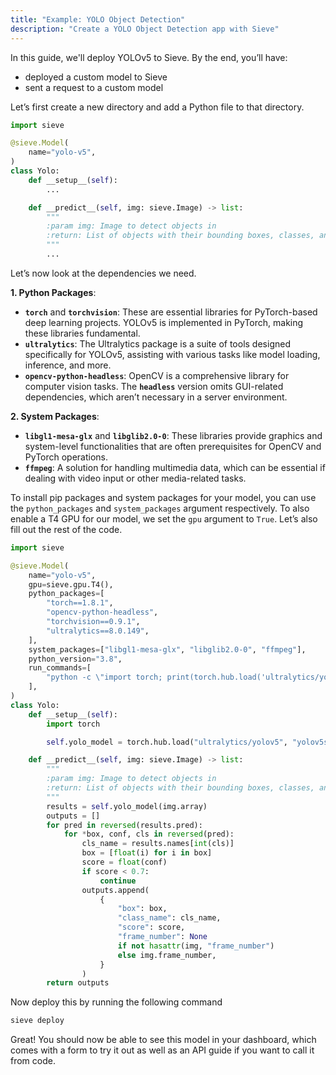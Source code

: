 ```yaml
---
title: "Example: YOLO Object Detection"
description: "Create a YOLO Object Detection app with Sieve"
---
```


In this guide, we'll deploy YOLOv5 to Sieve. By the end, you’ll have:

- deployed a custom model to Sieve
- sent a request to a custom model

Let’s first create a new directory and add a Python file to that directory.

```python
import sieve

@sieve.Model(
    name="yolo-v5",
)
class Yolo:
    def __setup__(self):
        ...

    def __predict__(self, img: sieve.Image) -> list:
        """
        :param img: Image to detect objects in
        :return: List of objects with their bounding boxes, classes, and scores
        """
        ...
```

Let’s now look at the dependencies we need.

**1. Python Packages**:

- **`torch`** and **`torchvision`**: These are essential libraries for PyTorch-based deep learning projects. YOLOv5 is implemented in PyTorch, making these libraries fundamental.
- **`ultralytics`**: The Ultralytics package is a suite of tools designed specifically for YOLOv5, assisting with various tasks like model loading, inference, and more.
- **`opencv-python-headless`**: OpenCV is a comprehensive library for computer vision tasks. The **`headless`** version omits GUI-related dependencies, which aren’t necessary in a server environment.

**2. System Packages**:

- **`libgl1-mesa-glx`** and **`libglib2.0-0`**: These libraries provide graphics and system-level functionalities that are often prerequisites for OpenCV and PyTorch operations.
- **`ffmpeg`**: A solution for handling multimedia data, which can be essential if dealing with video input or other media-related tasks.

To install pip packages and system packages for your model, you can use the `python_packages` and `system_packages` argument respectively. To also enable a T4 GPU for our model, we set the `gpu` argument to `True`. Let’s also fill out the rest of the code.

```python
import sieve

@sieve.Model(
    name="yolo-v5",
    gpu=sieve.gpu.T4(),
    python_packages=[
        "torch==1.8.1",
        "opencv-python-headless",
        "torchvision==0.9.1",
        "ultralytics==8.0.149",
    ],
    system_packages=["libgl1-mesa-glx", "libglib2.0-0", "ffmpeg"],
    python_version="3.8",
    run_commands=[
        "python -c \"import torch; print(torch.hub.load('ultralytics/yolov5', 'yolov5s'))\""
    ],
)
class Yolo:
    def __setup__(self):
        import torch

        self.yolo_model = torch.hub.load("ultralytics/yolov5", "yolov5s")

    def __predict__(self, img: sieve.Image) -> list:
        """
        :param img: Image to detect objects in
        :return: List of objects with their bounding boxes, classes, and scores
        """
        results = self.yolo_model(img.array)
        outputs = []
        for pred in reversed(results.pred):
            for *box, conf, cls in reversed(pred):
                cls_name = results.names[int(cls)]
                box = [float(i) for i in box]
                score = float(conf)
                if score < 0.7:
                    continue
                outputs.append(
                    {
                        "box": box,
                        "class_name": cls_name,
                        "score": score,
                        "frame_number": None
                        if not hasattr(img, "frame_number")
                        else img.frame_number,
                    }
                )
        return outputs
```

Now deploy this by running the following command

```python
sieve deploy
```

Great! You should now be able to see this model in your dashboard, which comes with a form to try it out as well as an API guide if you want to call it from code.
